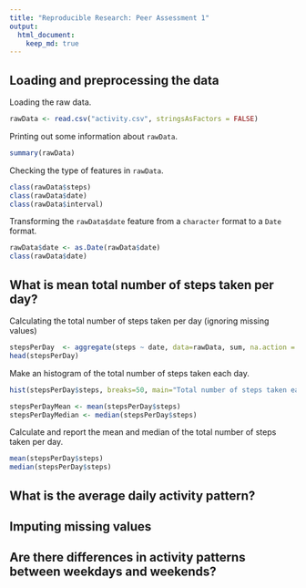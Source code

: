 ```yaml
---
title: "Reproducible Research: Peer Assessment 1"
output: 
  html_document:
    keep_md: true
---
```

## Loading and preprocessing the data
Loading the raw data.
```r
rawData <- read.csv("activity.csv", stringsAsFactors = FALSE)
```
Printing out some information about `rawData`.
```r
summary(rawData)
```
Checking the type of features in `rawData`.
```r
class(rawData$steps)
class(rawData$date)
class(rawData$interval)
```
Transforming the `rawData$date` feature from a `character` format to a `Date` format.
```r
rawData$date <- as.Date(rawData$date)
class(rawData$date)
```

## What is mean total number of steps taken per day?
Calculating the total number of steps taken per day (ignoring missing values)
```r
stepsPerDay  <- aggregate(steps ~ date, data=rawData, sum, na.action = na.omit)
head(stepsPerDay)
```
Make an histogram of the total number of steps taken each day.
```r
hist(stepsPerDay$steps, breaks=50, main="Total number of steps taken each day", xlab = "steps")
```  

```r
stepsPerDayMean <- mean(stepsPerDay$steps)
stepsPerDayMedian <- median(stepsPerDay$steps)
```
Calculate and report the mean and median of the total number of steps taken per day. 
```r
mean(stepsPerDay$steps)
median(stepsPerDay$steps)
```


## What is the average daily activity pattern?



## Imputing missing values



## Are there differences in activity patterns between weekdays and weekends?
